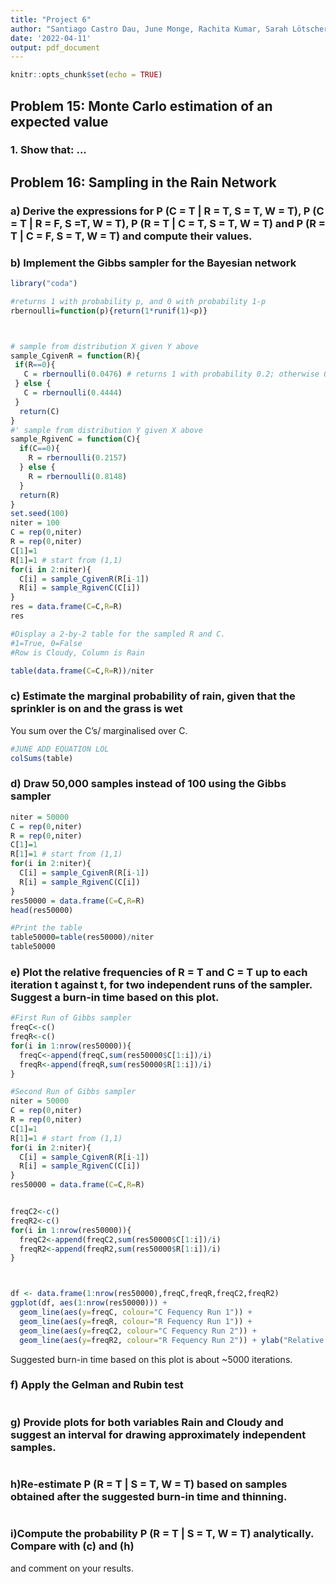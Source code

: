 ---
title: "Project 6"
author: "Santiago Castro Dau, June Monge, Rachita Kumar, Sarah Lötscher"
date: '2022-04-11'
output: pdf_document
---

```{r setup, include=FALSE}
knitr::opts_chunk$set(echo = TRUE)
```
## Problem 15: Monte Carlo estimation of an expected value
### 1. Show that: $...$



## Problem 16: Sampling in the Rain Network
### a) Derive the expressions for P (C = T | R = T, S = T, W = T), P (C = T | R = F, S =T, W = T), P (R = T | C = T, S = T, W = T) and P (R = T | C = F, S = T, W = T) and compute their values.

\begin{equation*}
\begin{split}
  P(C=T|R=T,S=T,W=T)&=P(C=T|R=T,S=T)&=\frac{P(C=T)P(S=T,R=T|C=T)}{P(S=T,R=T)}\\     &=\frac{P(C=T)P(S=T|C=T)P(R=T|C=T)}{P(C=T)P(S=T|C=T)P(R=T|C=T)+P(C=F)P(S=T|C=F)P(R=T|C=F)}\\
&=\frac{0.5*0.1*0.8}{0.53*0.1*0.8+0.5*0.5*0.2}&=0.4444

P(C=T|R=F,S=T,W=T)&=\frac{P(C=T)P(S=T|C=T)P(R=F|C=T)}{P(C=T)P(S=T|C=T)P(R=F|C=T)+P(C=F)P(S=T|C=F)P(R=F|C=F)}\\
&=\frac{0.5*0.1*0.2}{0.5*0.1*0.2+0.5*0.5*0.8}&=0.04761905



P(R=T|C=T,S=T,W=T)&=\frac{P(R=T|C=T,S=T)P(W=T|R=T,C=T,S=T)}{P(W=T|C=T,S=T)}&=\frac{P(R=T|C=T)P(W=T|R=T,S=T)}{P(W=T|C=T,S=T)}\\  &=\frac{P(R=T|C=T)P(W=T|R=T,S=T)}{P(R=T|C=T)P(W=T|R=T,S=T)+P(R=F|C=T)P(W=T|R=F,S=T)}\\
&=\frac{0.8*0.99}{0.8*0.99+0.2*0.9}&=0.8148

P(R=T|C=F,S=T,W=T)&=\frac{P(R=T|C=F)P(W=T|R=T,S=T)}{P(R=T|C=F)P(W=T|R=T,S=T)+P(R=F|C=F)P(W=T|R=F,S=T)}\\
&=\frac{0.2*0.99}{0.2*0.99+0.8*0.9}&=0.2156863


\end{split}
\end{equation*}


### b) Implement the Gibbs sampler for the Bayesian network 


```{r, echo = FALSE}
library("coda")

```


```{r}

#returns 1 with probability p, and 0 with probability 1-p
rbernoulli=function(p){return(1*runif(1)<p)}



# sample from distribution X given Y above
sample_CgivenR = function(R){
 if(R==0){
   C = rbernoulli(0.0476) # returns 1 with probability 0.2; otherwise 0
 } else {
   C = rbernoulli(0.4444)
 } 
  return(C)
}
#' sample from distribution Y given X above
sample_RgivenC = function(C){
  if(C==0){
    R = rbernoulli(0.2157)
  } else {
    R = rbernoulli(0.8148)
  }
  return(R)
}
set.seed(100)
niter = 100
C = rep(0,niter)
R = rep(0,niter)
C[1]=1
R[1]=1 # start from (1,1)
for(i in 2:niter){
  C[i] = sample_CgivenR(R[i-1])
  R[i] = sample_RgivenC(C[i])
}
res = data.frame(C=C,R=R)
res


```



```{r}
#Display a 2-by-2 table for the sampled R and C.
#1=True, 0=False
#Row is Cloudy, Column is Rain

table(data.frame(C=C,R=R))/niter

```


### c) Estimate the marginal probability of rain, given that the sprinkler is on and the grass is wet

You sum over the C's/ marginalised over C.
```{r}
#JUNE ADD EQUATION LOL
colSums(table)

```


### d) Draw 50,000 samples instead of 100 using the Gibbs sampler

```{r}
niter = 50000
C = rep(0,niter)
R = rep(0,niter)
C[1]=1
R[1]=1 # start from (1,1)
for(i in 2:niter){
  C[i] = sample_CgivenR(R[i-1])
  R[i] = sample_RgivenC(C[i])
}
res50000 = data.frame(C=C,R=R)
head(res50000)

#Print the table
table50000=table(res50000)/niter
table50000

```

### e) Plot the relative frequencies of R = T and C = T up to each iteration t against t, for two independent runs of the sampler. Suggest a burn-in time based on this plot.


```{r}

#First Run of Gibbs sampler
freqC<-c()
freqR<-c()
for(i in 1:nrow(res50000)){
  freqC<-append(freqC,sum(res50000$C[1:i])/i)
  freqR<-append(freqR,sum(res50000$R[1:i])/i)
}

#Second Run of Gibbs sampler
niter = 50000
C = rep(0,niter)
R = rep(0,niter)
C[1]=1
R[1]=1 # start from (1,1)
for(i in 2:niter){
  C[i] = sample_CgivenR(R[i-1])
  R[i] = sample_RgivenC(C[i])
}
res50000 = data.frame(C=C,R=R)


freqC2<-c()
freqR2<-c()
for(i in 1:nrow(res50000)){
  freqC2<-append(freqC2,sum(res50000$C[1:i])/i)
  freqR2<-append(freqR2,sum(res50000$R[1:i])/i)
}



df <- data.frame(1:nrow(res50000),freqC,freqR,freqC2,freqR2)
ggplot(df, aes(1:nrow(res50000))) +           
  geom_line(aes(y=freqC, colour="C Fequency Run 1")) +  
  geom_line(aes(y=freqR, colour="R Fequency Run 1")) +
  geom_line(aes(y=freqC2, colour="C Fequency Run 2")) +
  geom_line(aes(y=freqR2, colour="R Fequency Run 2")) + ylab("Relative Frequencies") + xlab("Iterations")+labs(color = "Legend")

```
Suggested burn-in time based on this plot is about ~5000 iterations.



### f) Apply the Gelman and Rubin test 

```{r}

```

### g) Provide plots for both variables Rain and Cloudy and suggest an interval for drawing approximately independent samples. 

```{r}

```

### h)Re-estimate P (R = T | S = T, W = T) based on samples obtained after the suggested burn-in time and thinning.

```{r}

```

### i)Compute the probability P (R = T | S = T, W = T) analytically. Compare with (c) and (h)
and comment on your results.

```{r}

```



